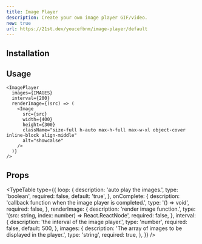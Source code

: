 ```yaml
---
title: Image Player
description: Create your own image player GIF/video.
new: true
url: https://21st.dev/youcefbnm/image-player/default
---
```


<ComponentPreview name="image-player-demo" />

## Installation

<ComponentInstallation name="image-player" />

## Usage

```tsx
<ImagePlayer
  images={IMAGES}
  interval={200}
  renderImage={(src) => (
    <Image
      src={src}
      width={400}
      height={300}
      className="size-full h-auto max-h-full max-w-xl object-cover inline-block align-middle"
      alt="showcalse"
    />
  )}
/>
```

## Props

<TypeTable
  type={{
    loop: {
      description: 'auto play the images.',
      type: 'boolean',
      required: false,
      default: 'true',
    },
    onComplete: {
      description: 'callback function when the image player is completed.',
      type: '() => void',
      required: false,
    },
    renderImage: {
      description: 'render image function.',
      type: '(src: string, index: number) => React.ReactNode',
      required: false,
    },
    interval: {
      description: 'the interval of the image player.',
      type: 'number',
      required: false,
      default: 500,
    },
    images: {
      description: 'The array of images to be displayed in the player.',
      type: 'string',
      required: true,
    },
  }}
/>
